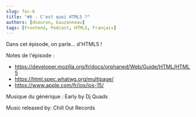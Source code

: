 ```yaml
---
slug: fec-6
title: "#6 - C'est quoi HTML5 ?"
authors: [dsouron, bauzanneau]
tags: [Frontend, Podcast, HTML5, Français]
---
```


Dans cet épisode, on parle... d'HTML5 !

<!--truncate-->


<SpotifyEmbed href="https://open.spotify.com/embed/episode/4ssPDqA6rFpjV7QqICbY1j" />

Notes de l'épisode :

- https://developer.mozilla.org/fr/docs/orphaned/Web/Guide/HTML/HTML5
- https://html.spec.whatwg.org/multipage/
- https://www.apple.com/fr/ios/ios-15/

Musique du générique : Early by Dj Quads

Music released by: Chill Out Records
